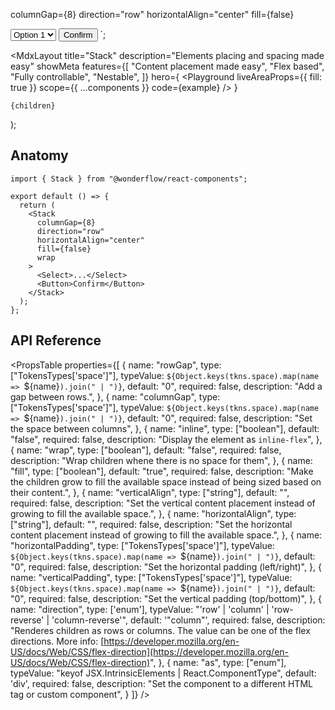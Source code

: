 
  columnGap={8}
  direction="row"
  horizontalAlign="center"
  fill={false}
>
  <Select>
    <option value="1">Option 1</option>
    <option value="2">Option 2</option>
    <option value="3">Option 3</option>
  </Select>
  <Button>Confirm</Button>
</Stack>`;

  <MdxLayout
    title="Stack"
    description="Elements placing and spacing made easy"
    showMeta
    features={[
      "Content placement made easy",
      "Flex based",
      "Fully controllable",
      "Nestable",
    ]}
    hero={
      <Playground
        liveAreaProps={{ fill: true }}
        scope={{ ...components }}
        code={example}
      />
    }
  >
    {children}
  </MdxLayout>
);

## Anatomy

```tsx highlight=1,5-14
import { Stack } from "@wonderflow/react-components";

export default () => {
  return (
    <Stack
      columnGap={8}
      direction="row"
      horizontalAlign="center"
      fill={false}
      wrap
    >
      <Select>...</Select>
      <Button>Confirm</Button>
    </Stack>
  );
};
```

## API Reference

<PropsTable
  properties={[
    {
      name: "rowGap",
      type: ["TokensTypes['space']"],
      typeValue: `${Object.keys(tkns.space).map(name => `${name}`).join(" | ")}`,
      default: "0",
      required: false,
      description: "Add a gap between rows.",
    },
    {
      name: "columnGap",
      type: ["TokensTypes['space']"],
      typeValue: `${Object.keys(tkns.space).map(name => `${name}`).join(" | ")}`,
      default: "0",
      required: false,
      description: "Set the space between columns",
    },
    {
      name: "inline",
      type: ["boolean"],
      default: "false",
      required: false,
      description: "Display the element as `inline-flex`",
    },
    {
      name: "wrap",
      type: ["boolean"],
      default: "false",
      required: false,
      description: "Wrap children whene there is no space for them",
    },
    {
      name: "fill",
      type: ["boolean"],
      default: "true",
      required: false,
      description: "Make the children grow to fill the available space instead of being sized based on their content.",
    },
    {
      name: "verticalAlign",
      type: ["string"],
      default: "",
      required: false,
      description:
        "Set the vertical content placement instead of growing to fill the available space.",
    },
    {
      name: "horizontalAlign",
      type: ["string"],
      default: "",
      required: false,
      description:
        "Set the horizontal content placement instead of growing to fill the available space.",
    },
    {
      name: "horizontalPadding",
      type: ["TokensTypes['space']"],
      typeValue: `${Object.keys(tkns.space).map(name => `${name}`).join(" | ")}`,
      default: "0",
      required: false,
      description: "Set the horizontal padding (left/right)",
    },
    {
      name: "verticalPadding",
      type: ["TokensTypes['space']"],
      typeValue: `${Object.keys(tkns.space).map(name => `${name}`).join(" | ")}`,
      default: "0",
      required: false,
      description: "Set the vertical padding (top/bottom)",
    },
    {
      name: "direction",
      type: ['enum'],
      typeValue: "'row' | 'column' | 'row-reverse' | 'column-reverse'",
      default: '"column"',
      required: false,
      description:
        "Renderes children as rows or columns. The value can be one of the flex directions. More info: [https://developer.mozilla.org/en-US/docs/Web/CSS/flex-direction](https://developer.mozilla.org/en-US/docs/Web/CSS/flex-direction)",
    },
    {
      name: "as",
      type: ["enum"],
      typeValue: "keyof JSX.IntrinsicElements | React.ComponentType<any>",
      default: 'div',
      required: false,
      description:
        "Set the component to a different HTML tag or custom component",
    }
  ]}
/>
